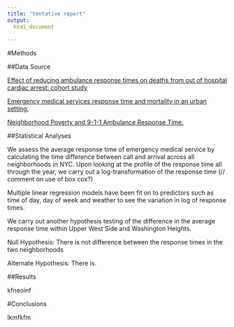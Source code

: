 ```yaml
---
title: "tentative report"
output:
  html_document
    
---
```





#Methods

##Data Source

<a href = "https://europepmc.org/articles/pmc32251">
Effect of reducing ambulance response times on deaths from out of hospital cardiac arrest: cohort study</a>

<a href = "https://www.ncbi.nlm.nih.gov/pubmed/22026820">Emergency medical services response time and mortality in an urban setting.</a>

<a href = "https://www.ncbi.nlm.nih.gov/pubmed/29381111">Neighborhood Poverty and 9-1-1 Ambulance Response Time.</a>

##Statistical Analyses

We assess the average response time of emergency medical service by calculating the time difference between call and arrival across all neighborhoods in NYC. Upon looking at the profile of the response time all through the year, we carry out a log-transformation of the response time (// comment on use of box cox?)

Multiple linear regression models have been fit on to predictors such as time of day, day of week and weather to see the variation in log of response times. 

We carry out another hypothesis testing of the difference in the average response time within Upper West Side and Washington Heights. 

Null Hypothesis: There is not difference between the response times in the two neighborhoods

Alternate Hypothesis: There is.

##Results

kfneoinf

#Conclusions 

lkmfkfm